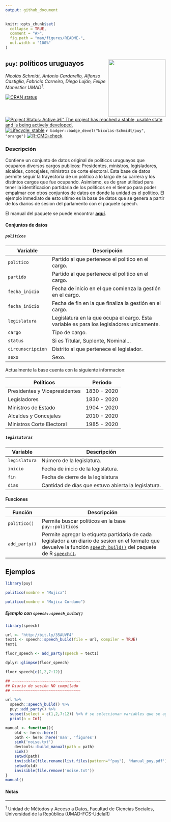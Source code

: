 ```yaml
---
output: github_document
---
```


<!-- README.md is generated from README.Rmd. Please edit that file -->

```r
knitr::opts_chunk$set(
  collapse = TRUE,
  comment = "#>",
  fig.path = "man/figures/README-",
  out.width = "100%"
)
```

## `puy`: políticos uruguayos <img src='man/figures/logo.png' align="right" height="180" />


*Nicolás Schmidt, Antonio Cardarello, Alfonso Castiglia, Fabricio Carneiro, Diego Luján, Felipe Monestier UMAD<sup><a id="fnr.1" class="footref" href="#fn.1">1</a></sup>.*

<!-- badges: start -->

[![CRAN status](https://www.r-pkg.org/badges/version/puy)](https://CRAN.R-project.org/package=puy)
[![Project Status: Active â€“ The project has reached a stable, usable
state and is being actively
developed.](https://www.repostatus.org/badges/latest/active.svg)](https://www.repostatus.org/#active)
[![Lifecycle: stable](https://img.shields.io/badge/lifecycle-stable-green.svg)](https://lifecycle.r-lib.org/articles/stages.html)
`r badger::badge_devel("Nicolas-Schmidt/puy", "orange")`
[![R-CMD-check](https://github.com/Nicolas-Schmidt/puy/workflows/R-CMD-check/badge.svg)](https://github.com/Nicolas-Schmidt/puy/actions)
<!-- badges: end -->

### Descripción

Contiene un conjunto de datos original de politicos uruguayos que ocuparon diversos cargos publicos: Presidentes, ministros, legisladores, alcaldes, concejales, ministros de corte electoral. Esta base de datos permite seguir la trayectoria de un politico a lo largo de su carrera y los distintos cargos que fue ocupando. Asimismo, es de gran utilidad para tener la identificacion partidaria de los politicos en el tiempo para poder empalmar con otros conjuntos de datos en donde la unidad es el politico. El ejemplo inmediato de esto ultimo es la base de datos que se genera a partir de los diarios de sesion del parlamento con el paquete speech.

El manual del paquete se puede encontrar [__aquí__](https://github.com/Nicolas-Schmidt/puy/blob/master/man/figures/Manual_puy.pdf).

#### Conjuntos de datos


##### `politicos`

| Variable          | Descripción                                                                                |
| ----------------- | ------------------------------------------------------------------------------------------ |
| `politico`        | Partido al que pertenece el politico en el cargo.                                          |
| `partido`         | Partido al que pertenece el politico en el cargo.                                          |
| `fecha_inicio`    | Fecha de inicio en el que comienza la gestión en el cargo.                                 |
| `fecha_inicio`    | Fecha de fin en la que finaliza la gestión en el cargo.                                    |
| `legislatura`     | Legislatura en la que ocupa el cargo. Esta variable es para los legisladores unicamente.   | 
| `cargo`           | Tipo de cargo.                                                                             |
| `status`          | Si es Titular, Suplente, Nominal...                                                         |
| `circunscripcion` | Distrito al que pertenece el legislador.                                                   |
| `sexo`            | Sexo.                                                                                      |


Actualmente la base cuenta con la siguiente informacion:

| Políticos                     | Periodo       |
| ------------------------------| ------------- |
| Presidentes y Vicepresidentes | 1830 - 2020   |
| Legisladores                  | 1830 - 2020   |
| Ministros de Estado           | 1904 - 2020   |
| Alcaldes y Concejales         | 2010 - 2020   |
| Ministros Corte Electoral     | 1985 - 2020   |


##### `legislaturas`

| Variable    | Descripción                                          |
| ----------- | ---------------------------------------------------- |
| `legislatura` | Número de la legislatura.                            |
| `inicio`      | Fecha de inicio de la legislatura.                   |
| `fin`         | Fecha de cierre de la legislatura                    |
| `dias`        | Cantidad de días que estuvo abierta la legislatura.  |




#### Funciones

| Función        | Descripción                                          |
| -------------- | ---------------------------------------------------- |
| `politico()`   | Permite buscar politicos en la base `puy::politicos` |
| `add_party()`  | Permite agregar la etiqueta partidaria de cada legislador a un diario de sesion en el formato que devuelve la función [`speech_build()`](https://nicolas-schmidt.github.io/speech/reference/speech_build.html) del paquete de R [`speech()`](https://nicolas-schmidt.github.io/speech/).|


## Ejemplos


```r
library(puy)

politico(nombre = "Mujica")

politico(nombre = "Mujica Cordano")

```

##### Ejemplo con `speech::speech_build()`

```r
library(speech)

url <- "http://bit.ly/35AUVF4"
text1 <- speech::speech_build(file = url, compiler = TRUE)
text1

floor_speech <- add_party(speech = text1)

dplyr::glimpse(floor_speech)

floor_speech[c(1,2,7:12)]

## ~~~~~~~~~~~~~~~~~~~~~~~~~~~~~~
## Diario de sesión NO compilado
## ~~~~~~~~~~~~~~~~~~~~~~~~~~~~~~

url %>% 
  speech::speech_build() %>% 
  puy::add_party() %>% 
  subset(select = c(1,2,7:12)) %>% # se seleccionan variables que se agregan con add_party()
  print(n = Inf)


```


```r
manual <- function(){
    old <- here::here()
    path <- here::here('man', 'figures')
    sink('noise.txt')
    devtools::build_manual(path = path)
    sink()
    setwd(path)
    invisible(file.rename(list.files(pattern="^puy"), 'Manual_puy.pdf'))
    setwd(old)
    invisible(file.remove('noise.txt'))
}
manual()
```





#### Notas

---
<sup><a id="fn.1" href="#fnr.1">1</a></sup> Unidad de Métodos y Acceso a Datos, Facultad de Ciencias Sociales, Universidad de la República (UMAD-FCS-UdelaR)

